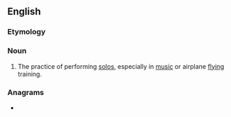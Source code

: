 ==English==

===Etymology===
{{suffix|en|solo|ism}}

===Noun===
{{en-noun|-|s}}

# {{lb|en|colloquial}} The practice of performing [[solo]]s, especially in [[music]] or airplane [[flying]] training.

===Anagrams===
* {{anagrams|en|Solom. Is.|molossi}}